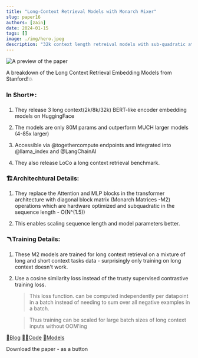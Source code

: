 ```yaml
---
title: "Long-Context Retrieval Models with Monarch Mixer"
slug: paper16
authors: [zain]
date: 2024-01-15
tags: []
image: ./img/hero.jpeg
description: "32k context length retreival models with sub-quadratic attention mechanism."
---
```

![A preview of the paper](./img/hero.jpeg)

<!-- truncate -->


A breakdown of the Long Context Retrieval Embedding Models from Stanford!💥 

### In Short⏩:
1. They release 3 long context(2k/8k/32k) BERT-like encoder embedding models on HuggingFace

2. The models are only 80M params and outperform MUCH larger models (4-85x larger)

3. Accessible via @togethercompute endpoints and integrated into @llama_index and @LangChainAI

4. They also release LoCo a long context retrieval benchmark.

### 🏗️Architechtural Details: 

1. They replace the Attention and MLP blocks in the transformer architecture with diagonal block matrix (Monarch Matrices -M2) operations which are hardware optimized and subquadratic in the sequence length - O(N^(1.5)) 

2. This enables scaling sequence length and model parameters better.

### 🪃Training Details:

1. These M2 models are trained for long context retrieval on a mixture of long and short context tasks data - surprisingly only training on long context doesn't work.

2. Use a cosine similarity loss instead of the trusty supervised contrastive training loss. 
    > This loss function. can be computed independently per datapoint in a batch instead of needing to sum over all negative examples in a batch. 

    > Thus training can be scaled for large batch sizes of long context inputs without OOM'ing

[📜Blog](https://hazyresearch.stanford.edu/blog/2024-01-11-m2-bert-retrieval)
[🧑‍💻Code](https://github.com/HazyResearch/m2)
[🔷Models](https://huggingface.co/togethercomputer/m2-bert-80M-32k-retrieval)

<p>
  <DownloadButton link={require('./download/2310.12109.pdf').default}>Download the paper - as a button</DownloadButton>
</p>

<!-- We could create a specific template for Paper Review's -->

<WhatNext />
